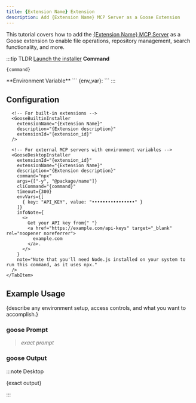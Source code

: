 ```yaml
---
title: {Extension Name} Extension
description: Add {Extension Name} MCP Server as a Goose Extension
---
```




<YouTubeShortEmbed videoUrl="https://www.youtube.com/embed/VIDEO_ID" />


This tutorial covers how to add the [{Extension Name} MCP Server](/) as a Goose extension to enable file operations, repository management, search functionality, and more.

:::tip TLDR
<Tabs groupId="interface">
  <TabItem value="ui" label="goose Desktop" default>
  [Launch the installer]({goose_url})
  </TabItem>
  <TabItem value="cli" label="goose CLI">
  **Command**
  ```sh
  {command}
  ```
  </TabItem>
</Tabs>
  **Environment Variable**
  ```
  {env_var}: <ENV_VALUE>
  ```
:::

## Configuration

<Tabs groupId="interface">
  <TabItem value="ui" label="goose Desktop" default>
      <!-- For external MCP servers (npx, uvx, git, etc.) -->
      <GooseDesktopInstaller
        extensionId="{extension_id}"
        extensionName="{Extension Name}"
        description="{Extension description}"
        command="npx"
        args={["-y", "@package/name"]}
        cliCommand="{command}"
        timeout={300}
        note="Note that you'll need Node.js installed on your system to run this command, as it uses npx."
      />

      <!-- For built-in extensions -->
      <GooseBuiltinInstaller
        extensionName="{Extension Name}"
        description="{Extension description}"
        extensionId="{extension_id}"
      />

      <!-- For external MCP servers with environment variables -->
      <GooseDesktopInstaller
        extensionId="{extension_id}"
        extensionName="{Extension Name}"
        description="{Extension description}"
        command="npx"
        args={["-y", "@package/name"]}
        cliCommand="{command}"
        timeout={300}
        envVars={[
          { key: "API_KEY", value: "••••••••••••••••" }
        ]}
        infoNote={
          <>
            Get your API key from{" "}
            <a href="https://example.com/api-keys" target="_blank" rel="noopener noreferrer">
              example.com
            </a>.
          </>
        }
        note="Note that you'll need Node.js installed on your system to run this command, as it uses npx."
      />
    </TabItem>
  <TabItem value="cli" label="goose CLI">
      <CLIExtensionInstructions
      name="{Extension Name}"
      command="{command}"
      timeout={300}
    />
  </TabItem>

## Example Usage

{describe any environment setup, access controls, and what you want to accomplish.}

### goose Prompt

> _exact prompt_


### goose Output

:::note Desktop

{exact output}

:::
